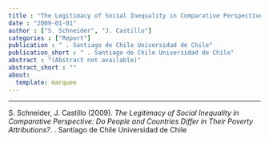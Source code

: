 ```yaml
---
title : "The Legitimacy of Social Inequality in Comparative Perspective: Do People and Countries Differ in Their Poverty Attributions?"
date : "2009-01-01"
author : ["S. Schneider", "J. Castillo"]
categories : ["Report"]
publication : " . Santiago de Chile Universidad de Chile"
publication_short : " . Santiago de Chile Universidad de Chile"
abstract : "(Abstract not available)"
abstract_short : ""
about:
  template: marquee
---
```

---


::: {.callout-note title="How to cite this work"}

S. Schneider, J. Castillo (2009). *The Legitimacy of Social Inequality in Comparative Perspective: Do People and Countries Differ in Their Poverty Attributions?*.  . Santiago de Chile Universidad de Chile

:::

